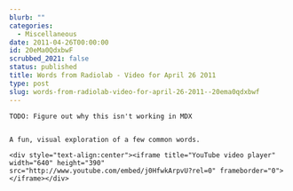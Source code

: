 ```yaml
---
blurb: ""
categories:
  - Miscellaneous
date: 2011-04-26T00:00:00
id: 20eMa0QdxbwF
scrubbed_2021: false
status: published
title: Words from Radiolab - Video for April 26 2011
type: post
slug: words-from-radiolab-video-for-april-26-2011--20ema0qdxbwf
---
```


```
TODO: Figure out why this isn't working in MDX


A fun, visual exploration of a few common words. 

<div style="text-align:center"><iframe title="YouTube video player" width="640" height="390" src="http://www.youtube.com/embed/j0HfwkArpvU?rel=0" frameborder="0"> </iframe></div>
```